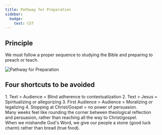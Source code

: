 ```yaml
---
title: Pathway for Preparation
sidebar:
  badge:
    text: CST
---
```


## Principle
We must follow a proper sequence to studying the Bible and preparing to preach or teach.

![Pathway for Preparation](@assets/cst-pathway-for-preparation.png)

## Four shortcuts to be avoided
<Steps>
  1. Text > Audience = Blind adherence to contextualization
	2. Text > Jesus = Spiritualizing or allegorizing
	3. First Audience > Audience = Moralizing or legalizing
	4. Stopping at Christ/Gospel = no power of persuasion.
</Steps>

<Aside type='tip'>
Many weeks feel like rounding the corner between theological reflection and persuasion, rather than reaching all the way to Christ/gospel.
</Aside>

<Aside type='danger'>
When we mishandle God's Word, we give our people a stone (good luck charm) rather than bread (true food).
</Aside>